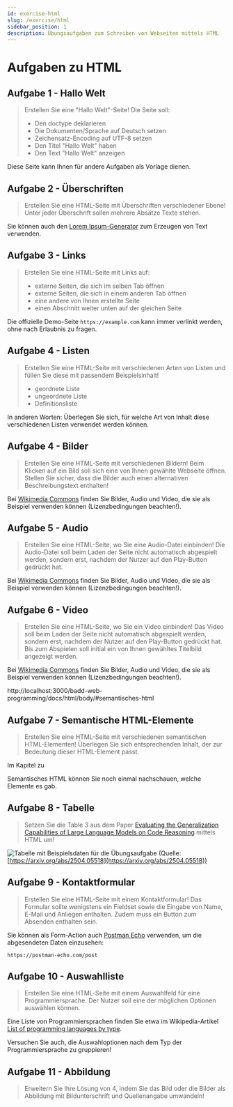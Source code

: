 ```yaml
---
id: exercise-html
slug: /exercise/html
sidebar_position: 1
description: Übungsaufgaben zum Schreiben von Webseiten mittels HTML
---
```



# Aufgaben zu HTML

## Aufgabe 1 - Hallo Welt

> Erstellen Sie eine "Hallo Welt"-Seite! Die Seite soll:
> - Den doctype deklarieren
> - Die Dokumenten/Sprache auf Deutsch setzen
> - Zeichensatz-Encoding auf UTF-8 setzen
> - Den Titel "Hallo Welt" haben
> - Den Text "Hallo Welt" anzeigen

Diese Seite kann Ihnen für andere Aufgaben als Vorlage dienen.

## Aufgabe 2 - Überschriften

> Erstellen Sie eine HTML-Seite mit Überschriften verschiedener Ebene! Unter
> jeder Überschrift sollen mehrere Absätze Texte stehen.

Sie können auch den [Lorem Ipsum-Generator](https://www.lipsum.com/) zum Erzeugen
von Text verwenden.

## Aufgabe 3 - Links

> Erstellen Sie eine HTML-Seite mit Links auf:
> - externe Seiten, die sich im selben Tab öffnen
> - externe Seiten, die sich in einem anderen Tab öffnen
> - eine andere von Ihnen erstellte Seite
> - einen Abschnitt weiter unten auf der gleichen Seite

Die offizielle Demo-Seite `https://example.com` kann immer verlinkt werden,
ohne nach Erlaubnis zu fragen. 

## Aufgabe 4 - Listen

> Erstellen Sie eine HTML-Seite mit verschiedenen Arten von Listen und füllen
> Sie diese mit passendem Beispielsinhalt!
> - geordnete Liste
> - ungeordnete Liste
> - Definitionsliste

In anderen Worten: Überlegen Sie sich, für welche Art von Inhalt diese verschiedenen
Listen verwendet werden können.

## Aufgabe 4 - Bilder

> Erstellen Sie eine HTML-Seite mit verschiedenen Bildern! Beim Klicken auf
> ein Bild soll sich eine von Ihnen gewählte Webseite öffnen. Stellen Sie sicher,
> dass die Bilder auch einen alternativen Beschreibungstext enthalten!

Bei [Wikimedia Commons](https://commons.wikimedia.org/w/index.php?search) finden
Sie Bilder, Audio und Video, die sie als Beispiel verwenden können (Lizenzbedingungen beachten!).

## Aufgabe 5 - Audio

> Erstellen Sie eine HTML-Seite, wo Sie eine Audio-Datei einbinden! Die Audio-Datei
> soll beim Laden der Seite nicht automatisch abgespielt werden, sondern erst, nachdem
> der Nutzer auf den Play-Button gedrückt hat.

Bei [Wikimedia Commons](https://commons.wikimedia.org/w/index.php?search) finden
Sie Bilder, Audio und Video, die sie als Beispiel verwenden können (Lizenzbedingungen beachten!).

## Aufgabe 6 - Video

> Erstellen Sie eine HTML-Seite, wo Sie ein Video einbinden! Das Video soll
> beim Laden der Seite nicht automatisch abgespielt werden, sondern erst, nachdem
> der Nutzer auf den Play-Button gedrückt hat. Bis zum Abspielen soll initial ein von
> Ihnen gewähltes Titelbild angezeigt werden.

Bei [Wikimedia Commons](https://commons.wikimedia.org/w/index.php?search) finden
Sie Bilder, Audio und Video, die sie als Beispiel verwenden können (Lizenzbedingungen beachten!).

http://localhost:3000/badd-web-programming/docs/html/body/#semantisches-html

## Aufgabe 7 - Semantische HTML-Elemente

> Erstellen Sie eine HTML-Seite mit verschiedenen semantischen HTML-Elementen!
> Überlegen Sie sich entsprechenden Inhalt, der zur Bedeutung dieser HTML-Element
> passt.

Im Kapitel zu
<Link to="/docs/html/body/#semantisches-html" rel="noopener noreferrer">Semantisches HTML</Link>
können Sie noch einmal nachschauen, welche Elemente es gab.

## Aufgabe 8 - Tabelle

> Setzen Sie die Table 3 aus dem Paper 
> [Evaluating the Generalization Capabilities of Large Language Models on Code Reasoning](https://arxiv.org/abs/2504.05518)
> mittels HTML um!

![Tabelle mit Beispielsdaten für die Übungsaufgabe](/img/exercise/table-example.png)
(Quelle: [https://arxiv.org/abs/2504.05518](https://arxiv.org/abs/2504.05518))

## Aufgabe 9 - Kontaktformular

> Erstellen Sie eine HTML-Seite mit einem Kontaktformular! Das Formular sollte
> wenigstens ein Fieldset sowie die Eingabe von Name, E-Mail und Anliegen enthalten.
> Zudem muss ein Button zum Absenden enthalten sein.

Sie können als Form-Action auch [Postman Echo](https://documenter.getpostman.com/view/5025623/SWTG5aqV)
verwenden, um die abgesendeten Daten einzusehen: 

`https://postman-echo.com/post`

## Aufgabe 10 - Auswahlliste

> Erstellen Sie eine HTML-Seite mit einem Auswahlfeld für eine Programmiersprache.
> Der Nutzer soll eine der möglichen Optionen auswählen können.

Eine Liste von Programmiersprachen finden Sie etwa im Wikipedia-Artikel
[List of programming languages by type](https://en.wikipedia.org/wiki/List_of_programming_languages_by_type).

Versuchen Sie auch, die Auswahloptionen nach dem Typ der Programmiersprache zu gruppieren!

## Aufgabe 11 - Abbildung

> Erweitern Sie Ihre Lösung von 4, indem Sie das Bild oder die Bilder
> als Abbildung mit Bildunterschrift und Quellenangabe umwandeln!